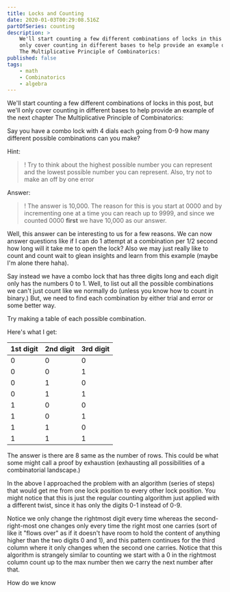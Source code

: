 ```yaml
---
title: Locks and Counting
date: 2020-01-03T00:29:08.516Z
partOfSeries: counting
description: >
    We'll start counting a few different combinations of locks in this post, but we'll
    only cover counting in different bases to help provide an example of the next chapter
    The Multiplicative Principle of Combinatorics:
published: false
tags:
    - math
    - Combinatorics
    - algebra
---
```


We'll start counting a few different combinations of locks in this post, but we'll
only cover counting in different bases to help provide an example of the next chapter
The Multiplicative Principle of Combinatorics:

Say you have a combo lock with 4 dials each going from 0-9 how many different possible
combinations can you make?

Hint: 
>! Try to think about the highest possible number you can represent and the lowest
possible number you can represent. Also, try not to make an off by one error

Answer:
>! The answer is 10,000. The reason for this is you start at 0000 and by 
incrementing one at a time you can reach up to 9999, and since we counted
0000 **first** we have 10,000 as our answer.

Well, this answer can be interesting to us for a few reasons. We can now answer questions like if I can
do 1 attempt at a combination per 1/2 second how long will it take me to open the lock? Also we may just
really like to count and count wait to glean insights and learn from this example (maybe I'm alone there haha).

Say instead we have a combo lock that has three digits long and each digit only has the numbers 0 to 1.
Well, to list out all the possible combinations we can't just count like we normally do (unless you know
how to count in binary.) But, we need to find each combination by either trial and error or some better way.

Try making a table of each possible combination.

Here's what I get:

|1st digit|2nd digit|3rd digit|
|---------|---------|---------|
|0|0|0|
|0|0|1|
|0|1|0|
|0|1|1|
|1|0|0|
|1|0|1|
|1|1|0|
|1|1|1|

The answer is there are 8 same as the number of rows. This could be what some might call a proof
by exhaustion (exhausting all possibilities of a combinatorial landscape.)

In the above I approached the problem with an algorithm (series of steps) that would get me
from one lock position to every other lock position. You might notice that this is just the regular
counting algorithm just applied with a different twist, since it has only the digits 0-1 instead of
0-9.

Notice we only change the rightmost
digit every time whereas the second-right-most one changes only every time the right most one carries
(sort of like it "flows over" as if it doesn't have room to hold the content of anything higher than the two digits 0 and 1),
and this pattern continues for the third column where it only changes when the second one carries. 
Notice that this algorithm is strangely similar to counting we start with a 0 in the
rightmost column count up to the max number then we carry the next number after that.

How do we know 


